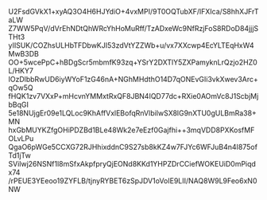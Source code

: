 U2FsdGVkX1+xyAQ3O4H6HJYdiO+4vxMPI/9T0OQTubXF/lFXIca/S8hhXJFrTaLW
Z7WW5PqV/dVrEhNDtQhWRcYhHoMuRff/TzADxeWc9NfRzjFoS8RDoD84jjjSTHt3
yIISUK/COZhsULHbTFDbwKJI53zdVtYZZWb+u/vx7XXcwp4EcYLTEqHxW4MwB3DB
OO+5wcePpC+hBDgScr5mbmfK93zq+YSrY2DXTlY5ZXPamyknLrQzjo2HZ0L/HKY7
IOzDlbbRwUD6iyWYoF1zG46nA+NGhMHdthO14D7qONEvGIi3vkXwev3Arc+qOw5Q
fHQK1zv7VXxP+mHcvnYMMxtRxQF8JBN4IQD77dc+RXie0AOmVc8J1ScbjMjbBqGI
5e18NUjgEr09e1LQLoc9KhAffVxlEBofqRnVlbiIwSX8lG9nXTU0gULBmRa38+MN
hxGbMUYKZfgOHiPDZBd1BLe48Wk2e7eEzf0Gajfhi++3mqVDD8PXKosfMFOLvLPu
QgaO6pWGe5CCXG72RJHhixddnC9S27sb8kKZ4w7FJYc6WFJuB4n4I875ofTd1jTw
SVilwj26NSNf1l8mSfxAkpfpryQjEONd8KKd1YHPZDrCCiefWOKEUiD0mPiqdx74
/rPEUE3YEeoo19ZYFLB/tjnyRYBET6zSpJDV1oVoIE9LII/NAQ8W9L9Feo6xN0NW
